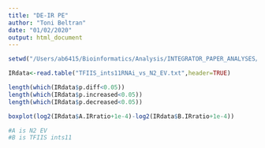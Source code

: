 ```yaml
---
title: "DE-IR PE"
author: "Toni Beltran"
date: "01/02/2020"
output: html_document
---
```


```r

setwd("/Users/ab6415/Bioinformatics/Analysis/INTEGRATOR_PAPER_ANALYSES/SuppFig6_IRFinder/DE_analysis_pooled")

IRdata<-read.table("TFIIS_ints11RNAi_vs_N2_EV.txt",header=TRUE)

length(which(IRdata$p.diff<0.05))
length(which(IRdata$p.increased<0.05))
length(which(IRdata$p.decreased<0.05))

boxplot(log2(IRdata$A.IRratio+1e-4)-log2(IRdata$B.IRratio+1e-4))

#A is N2 EV
#B is TFIIS ints11

```
